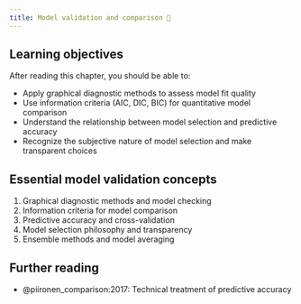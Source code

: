 ```yaml
---
title: Model validation and comparison 🚧
---
```


## Learning objectives {.unnumbered}

After reading this chapter, you should be able to:

- Apply graphical diagnostic methods to assess model fit quality
- Use information criteria (AIC, DIC, BIC) for quantitative model comparison
- Understand the relationship between model selection and predictive accuracy
- Recognize the subjective nature of model selection and make transparent choices

## Essential model validation concepts

1. Graphical diagnostic methods and model checking
1. Information criteria for model comparison
1. Predictive accuracy and cross-validation
1. Model selection philosophy and transparency
1. Ensemble methods and model averaging

## Further reading {.unnumbered}

- @piironen_comparison:2017: Technical treatment of predictive accuracy